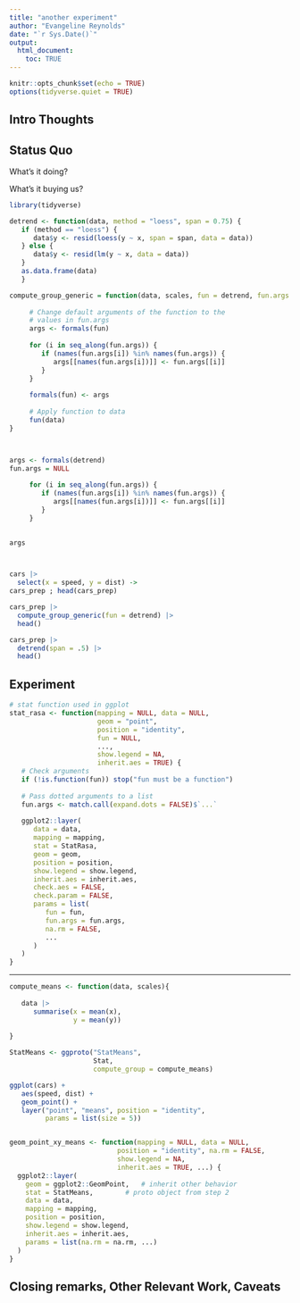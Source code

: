 ```yaml
---
title: "another experiment"
author: "Evangeline Reynolds"
date: "`r Sys.Date()`"
output: 
  html_document:
    toc: TRUE
---
```


```r
knitr::opts_chunk$set(echo = TRUE)
options(tidyverse.quiet = TRUE)
```




## Intro Thoughts


## Status Quo

What's it doing?

What's it buying us? 

```r
library(tidyverse)

detrend <- function(data, method = "loess", span = 0.75) {
   if (method == "loess") {
      data$y <- resid(loess(y ~ x, span = span, data = data))
   } else {
      data$y <- resid(lm(y ~ x, data = data))
   }
   as.data.frame(data)
   }

compute_group_generic = function(data, scales, fun = detrend, fun.args = NULL) {
  
     # Change default arguments of the function to the 
     # values in fun.args
     args <- formals(fun)
     
     for (i in seq_along(fun.args)) {
        if (names(fun.args[i]) %in% names(fun.args)) {
           args[[names(fun.args[i])]] <- fun.args[[i]]
        } 
     }
     
     formals(fun) <- args
     
     # Apply function to data
     fun(data)
}



args <- formals(detrend)
fun.args = NULL
     
     for (i in seq_along(fun.args)) {
        if (names(fun.args[i]) %in% names(fun.args)) {
           args[[names(fun.args[i])]] <- fun.args[[i]]
        } 
     }
     

args



cars |>
  select(x = speed, y = dist) ->
cars_prep ; head(cars_prep)

cars_prep |>
  compute_group_generic(fun = detrend) |> 
  head()

cars_prep |>
  detrend(span = .5) |> 
  head()


```

## Experiment

```r
# stat function used in ggplot
stat_rasa <- function(mapping = NULL, data = NULL,
                      geom = "point", 
                      position = "identity",
                      fun = NULL,
                      ...,
                      show.legend = NA,
                      inherit.aes = TRUE) {
   # Check arguments 
   if (!is.function(fun)) stop("fun must be a function")
   
   # Pass dotted arguments to a list
   fun.args <- match.call(expand.dots = FALSE)$`...`
   
   ggplot2::layer(
      data = data,
      mapping = mapping,
      stat = StatRasa,
      geom = geom,
      position = position,
      show.legend = show.legend,
      inherit.aes = inherit.aes,
      check.aes = FALSE,
      check.param = FALSE,
      params = list(
         fun = fun, 
         fun.args = fun.args,
         na.rm = FALSE,
         ...
      )
   )
}
```

---


```r
compute_means <- function(data, scales){
   
   data |>
      summarise(x = mean(x),
                y = mean(y))
   
}

StatMeans <- ggproto("StatMeans",
                     Stat,
                     compute_group = compute_means)

ggplot(cars) + 
   aes(speed, dist) + 
   geom_point() + 
   layer("point", "means", position = "identity",
         params = list(size = 5))


geom_point_xy_means <- function(mapping = NULL, data = NULL,
                           position = "identity", na.rm = FALSE,
                           show.legend = NA,
                           inherit.aes = TRUE, ...) {
  ggplot2::layer(
    geom = ggplot2::GeomPoint,   # inherit other behavior
    stat = StatMeans,        # proto object from step 2
    data = data, 
    mapping = mapping,
    position = position, 
    show.legend = show.legend, 
    inherit.aes = inherit.aes,
    params = list(na.rm = na.rm, ...)
  )
}

```

## Closing remarks, Other Relevant Work, Caveats
